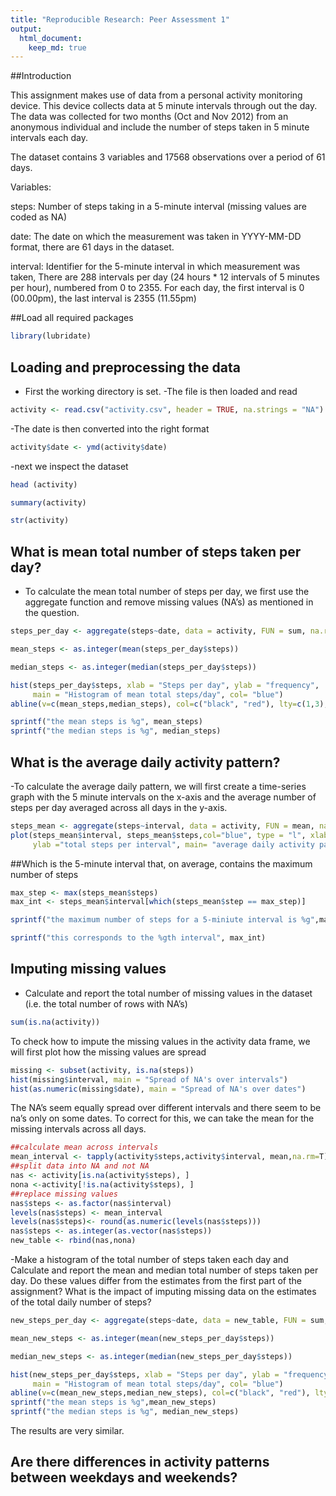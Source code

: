 ```yaml
---
title: "Reproducible Research: Peer Assessment 1"
output: 
  html_document:
    keep_md: true
---
```

##Introduction

This assignment makes use of data from a personal activity monitoring device. This device collects data at 5 minute intervals through out the day. The data was collected for two months (Oct and Nov 2012) from an anonymous individual and include the number of steps taken in 5 minute intervals each day.

The dataset contains 3 variables and 17568 observations over a period of 61 days.

Variables:

steps: Number of steps taking in a 5-minute interval (missing values are coded as NA)

date: The date on which the measurement was taken in YYYY-MM-DD format, there are 61 days in the dataset.

interval: Identifier for the 5-minute interval in which measurement was taken, There are 288 intervals per day (24 hours * 12 intervals of 5 minutes per hour), numbered from 0 to 2355. For each day, the first interval is 0 (00.00pm), the last interval is 2355 (11.55pm)


##Load all required packages
```r
library(lubridate)
```

## Loading and preprocessing the data
- First the working directory is set.
-The file is then loaded and read

```r
activity <- read.csv("activity.csv", header = TRUE, na.strings = "NA")

```

-The date is then converted into the right format
```r
activity$date <- ymd(activity$date)
```

-next we inspect the dataset
```r
head (activity)

summary(activity)

str(activity)
```

## What is mean total number of steps taken per day?

- To calculate the mean total number of steps per day, we first use the aggregate function and remove missing values (NA's) as mentioned in the question. 

```r

steps_per_day <- aggregate(steps~date, data = activity, FUN = sum, na.rm=TRUE)

mean_steps <- as.integer(mean(steps_per_day$steps))

median_steps <- as.integer(median(steps_per_day$steps))

hist(steps_per_day$steps, xlab = "Steps per day", ylab = "frequency", 
     main = "Histogram of mean total steps/day", col= "blue")
abline(v=c(mean_steps,median_steps), col=c("black", "red"), lty=c(1,3), lwd=c(1, 3))

sprintf("the mean steps is %g", mean_steps)
sprintf("the median steps is %g", median_steps)
```


## What is the average daily activity pattern?

-To calculate the average daily pattern, we will first create a time-series graph with the 5 minute intervals on the x-axis and the average number of steps per day averaged across all days in the y-axis. 

```r
steps_mean <- aggregate(steps~interval, data = activity, FUN = mean, na.rm=TRUE)
plot(steps_mean$interval, steps_mean$steps,col="blue", type = "l", xlab = "intervals", 
     ylab ="total steps per interval", main= "average daily activity pattern" )
```

##Which is the 5-minute interval that, on average, contains the maximum number of steps

```r
max_step <- max(steps_mean$steps)
max_int <- steps_mean$interval[which(steps_mean$step == max_step)]

sprintf("the maximum number of steps for a 5-miniute interval is %g",max_step)

sprintf("this corresponds to the %gth interval", max_int)

```

## Imputing missing values
- Calculate and report the total number of missing values in the dataset (i.e. the total number of rows with NA's)
```r
sum(is.na(activity))
```
To check how to impute the missing values in the activity data frame, we will first plot
how the missing values are spread

```r
missing <- subset(activity, is.na(steps))
hist(missing$interval, main = "Spread of NA's over intervals")
hist(as.numeric(missing$date), main = "Spread of NA's over dates")
```
The NA's seem equally spread over different intervals and there seem to be na's only on some dates. To correct for this, we can take the mean for the missing intervals across all days.

```r
##calculate mean across intervals
mean_interval <- tapply(activity$steps,activity$interval, mean,na.rm=T)
##split data into NA and not NA
nas <- activity[is.na(activity$steps), ]
nona <-activity[!is.na(activity$steps), ]
##replace missing values
nas$steps <- as.factor(nas$interval)
levels(nas$steps) <- mean_interval
levels(nas$steps)<- round(as.numeric(levels(nas$steps)))
nas$steps <- as.integer(as.vector(nas$steps))
new_table <- rbind(nas,nona)
```
-Make a histogram of the total number of steps taken each day and Calculate and report the mean and median total number of steps taken per day. Do these values differ from the estimates from the first part of the assignment? What is the impact of imputing missing data on the estimates of the total daily number of steps?


```r

new_steps_per_day <- aggregate(steps~date, data = new_table, FUN = sum, na.rm=TRUE)

mean_new_steps <- as.integer(mean(new_steps_per_day$steps))

median_new_steps <- as.integer(median(new_steps_per_day$steps))

hist(new_steps_per_day$steps, xlab = "Steps per day", ylab = "frequency", 
     main = "Histogram of mean total steps/day", col= "blue")
abline(v=c(mean_new_steps,median_new_steps), col=c("black", "red"), lty=c(1,3), lwd=c(1, 3))
sprintf("the mean steps is %g",mean_new_steps)
sprintf("the median steps is %g", median_new_steps)
```

The results are very similar. 

## Are there differences in activity patterns between weekdays and weekends?
